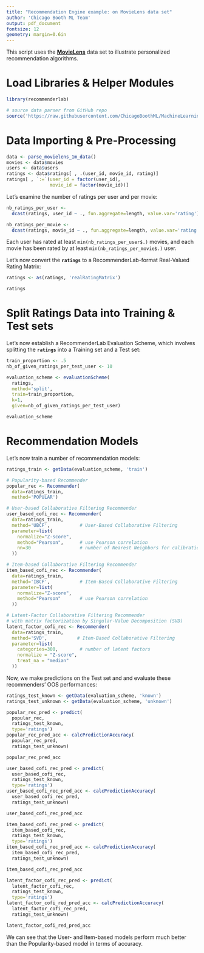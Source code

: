 ```yaml
---
title: "Recommendation Engine example: on MovieLens data set"
author: 'Chicago Booth ML Team'
output: pdf_document
fontsize: 12
geometry: margin=0.6in
---
```



This script uses the [**MovieLens**](http://grouplens.org/datasets/movielens) data set to illustrate personalized recommendation algorithms.


# Load Libraries & Helper Modules

```r
library(recommenderlab)

# source data parser from GitHub repo
source('https://raw.githubusercontent.com/ChicagoBoothML/MachineLearning_Fall2015/master/Programming%20Scripts/MovieLens%20Movie%20Recommendation/R/ParseData.R')
```


# Data Importing & Pre-Processing

```r
data <- parse_movielens_1m_data()
movies <- data$movies
users <- data$users
ratings <- data$ratings[ , .(user_id, movie_id, rating)]
ratings[ , `:=`(user_id = factor(user_id),
                movie_id = factor(movie_id))]
```

Let's examine the number of ratings per user and per movie:

```r
nb_ratings_per_user <-
  dcast(ratings, user_id ~ ., fun.aggregate=length, value.var='rating')

nb_ratings_per_movie <-
  dcast(ratings, movie_id ~ ., fun.aggregate=length, value.var='rating')
```

Each user has rated at least `min(nb_ratings_per_user$.)` movies, and each movie has been rated by at least `min(nb_ratings_per_movie$.)` user.

Let's now convert the **`ratings`** to a RecommenderLab-format Real-Valued Rating Matrix:

```r
ratings <- as(ratings, 'realRatingMatrix')

ratings
```


# Split Ratings Data into Training & Test sets

Let's now establish a RecommenderLab Evaluation Scheme, which involves splitting the **`ratings`** into a Training set and a Test set:

```r
train_proportion <- .5
nb_of_given_ratings_per_test_user <- 10

evaluation_scheme <- evaluationScheme(
  ratings, 
  method='split',
  train=train_proportion,
  k=1,
  given=nb_of_given_ratings_per_test_user)

evaluation_scheme
```


# Recommendation Models

Let's now train a number of recommendation models:

```r
ratings_train <- getData(evaluation_scheme, 'train')

# Popularity-based Recommender
popular_rec <- Recommender(
  data=ratings_train,
  method='POPULAR')
```

```r
# User-based Collaborative Filtering Recommender
user_based_cofi_rec <- Recommender(
  data=ratings_train,
  method='UBCF',           # User-Based Collaborative Filtering
  parameter=list(
    normalize="Z-score",
    method="Pearson",      # use Pearson correlation
    nn=30                  # number of Nearest Neighbors for calibration
  ))
```

```r
# Item-based Collaborative Filtering Recommender
item_based_cofi_rec <- Recommender(
  data=ratings_train,
  method='IBCF',           # Item-Based Collaborative Filtering
  parameter=list(
    normalize="Z-score",
    method="Pearson"       # use Pearson correlation
  ))
```

```r
# Latent-Factor Collaborative Filtering Recommender
# with matrix factorization by Singular-Value Decomposition (SVD)
latent_factor_cofi_rec <- Recommender(
  data=ratings_train,
  method='SVD',           # Item-Based Collaborative Filtering
  parameter=list(
    categories=300,        # number of latent factors
    normalize = "Z-score",
    treat_na = "median"
  ))
```

Now, we make predictions on the Test set and and evaluate these recommenders' OOS performances:

```r
ratings_test_known <- getData(evaluation_scheme, 'known')
ratings_test_unknown <- getData(evaluation_scheme, 'unknown')
```

```r
popular_rec_pred <- predict(
  popular_rec,
  ratings_test_known,
  type='ratings')
popular_rec_pred_acc <- calcPredictionAccuracy(
  popular_rec_pred,
  ratings_test_unknown)

popular_rec_pred_acc
```

```r
user_based_cofi_rec_pred <- predict(
  user_based_cofi_rec,
  ratings_test_known,
  type='ratings')
user_based_cofi_rec_pred_acc <- calcPredictionAccuracy(
  user_based_cofi_rec_pred,
  ratings_test_unknown)

user_based_cofi_rec_pred_acc
```

```r
item_based_cofi_rec_pred <- predict(
  item_based_cofi_rec,
  ratings_test_known,
  type='ratings')
item_based_cofi_rec_pred_acc <- calcPredictionAccuracy(
  item_based_cofi_rec_pred,
  ratings_test_unknown)

item_based_cofi_rec_pred_acc
```

```r
latent_factor_cofi_rec_pred <- predict(
  latent_factor_cofi_rec,
  ratings_test_known,
  type='ratings')
latent_factor_cofi_red_pred_acc <- calcPredictionAccuracy(
  latent_factor_cofi_rec_pred,
  ratings_test_unknown)

latent_factor_cofi_red_pred_acc
```

We can see that the User- and Item-based models perform much better than the Popularity-based model in terms of accuracy.
